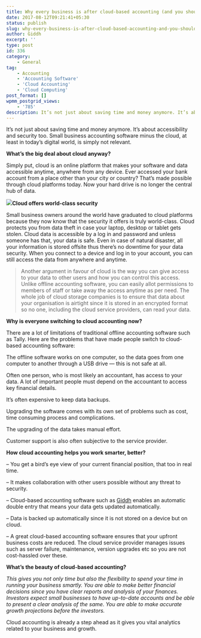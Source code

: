 ```yaml
---
title: Why every business is after cloud-based accounting (and you should be too)?
date: 2017-08-12T09:21:41+05:30
status: publish
slug: why-every-business-is-after-cloud-based-accounting-and-you-should-be-too
author: Giddh
excerpt: ''
type: post
id: 336
category:
    - General
tag:
    - Accounting
    - 'Accounting Software'
    - 'Cloud Accounting'
    - 'Cloud Computing'
post_format: []
wpmm_postgrid_views:
    - '785'
description: It’s not just about saving time and money anymore. It’s about accessibility and security too. Small business accounting software minus the cloud,
---
```

It’s not just about saving time and money anymore. It’s about accessibility and security too. Small business accounting software minus the cloud, at least in today’s digital world, is simply not relevant.

**What’s the big deal about cloud anyway?**

Simply put, cloud is an online platform that makes your software and data accessible anytime, anywhere from any device. Ever accessed your bank account from a place other than your city or country? That’s made possible through cloud platforms today. Now your hard drive is no longer the central hub of data.

<img class="wp-block-image size-large" src ="https://miro.medium.com/max/2112/1*TklL7QYA-HiCjoK7_suS3w.jpeg"/>**Cloud offers world-class security**

Small business owners around the world have graduated to cloud platforms because they now know that the security it offers is truly world-class. Cloud protects you from data theft in case your laptop, desktop or tablet gets stolen. Cloud data is accessible by a log in and password and unless someone has that, your data is safe. Even in case of natural disaster, all your information is stored offsite thus there’s no downtime for your data security. When you connect to a device and log in to your account, you can still access the data from anywhere and anytime.

> Another argument in favour of cloud is the way you can give access to your data to other users and how you can control this access. Unlike offline accounting software, you can easily allot permissions to members of staff or take away the access anytime as per need. The whole job of cloud storage companies is to ensure that data about your organisation is airtight since it is stored in an encrypted format so no one, including the cloud service providers, can read your data.

**Why is everyone switching to cloud accounting now?**

There are a lot of limitations of traditional offline accounting software such as Tally. Here are the problems that have made people switch to cloud-based accounting software:

The offline software works on one computer, so the data goes from one computer to another through a USB drive — this is not safe at all.

Often one person, who is most likely an accountant, has access to your data. A lot of important people must depend on the accountant to access key financial details.

It’s often expensive to keep data backups.

Upgrading the software comes with its own set of problems such as cost, time consuming process and complications.

The upgrading of the data takes manual effort.

Customer support is also often subjective to the service provider.

**How cloud accounting helps you work smarter, better?**

– You get a bird’s eye view of your current financial position, that too in real time.

– It makes collaboration with other users possible without any threat to security.

– Cloud-based accounting software such as [Giddh](https://giddh.com) enables an automatic double entry that means your data gets updated automatically.

– Data is backed up automatically since it is not stored on a device but on cloud.

– A great cloud-based accounting software ensures that your upfront business costs are reduced. The cloud service provider manages issues such as server failure, maintenance, version upgrades etc so you are not cost-hassled over these.

**What’s the beauty of cloud-based accounting?**

*This gives you not only time but also the flexibility to spend your time in running your business smartly. You are able to make better financial decisions since you have clear reports and analysis of your finances. Investors expect small businesses to have up-to-date accounts and be able to present a clear analysis of the same. You are able to make accurate growth projections before the investors.*

Cloud accounting is already a step ahead as it gives you vital analytics related to your business and growth.